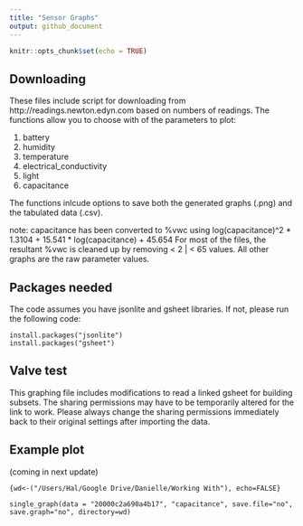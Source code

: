 ```yaml
---
title: "Sensor Graphs"
output: github_document
---
```


```r
knitr::opts_chunk$set(echo = TRUE)
```

## Downloading

These files include script for downloading from http://readings.newton.edyn.com based on numbers of readings. The functions allow you to choose with of the parameters to plot:

1. battery
1. humidity 
1. temperature 
1. electrical_conductivity
1. light
1. capacitance

The functions inlcude options to save both the generated graphs (.png) and the tabulated data (.csv).

note: capacitance has been converted to %vwc using log(capacitance)^2 * 1.3104 + 15.541 * log(capacitance) + 45.654
For most of the files, the resultant %vwc is cleaned up by removing < 2 | < 65 values. All other graphs are the raw parameter values.

## Packages needed

The code assumes you have jsonlite and gsheet libraries. If not, please run the following code:

```
install.packages("jsonlite")
install.packages("gsheet")

```

## Valve test

This graphing file includes modifications to read a linked gsheet for building subsets. The sharing permissions may have to be temporarily altered for the link to work. Please always change the sharing permissions immediately back to their original settings after importing the data.

## Example plot
(coming in next update)

```{source("/Users/Hal/Google Drive/Danielle/Graphing-R/new.sensor.R"), echo=FALSE}
{wd<-("/Users/Hal/Google Drive/Danielle/Working With"), echo=FALSE}

single_graph(data = "20000c2a690a4b17", "capacitance", save.file="no", save.graph="no", directory=wd)
```



